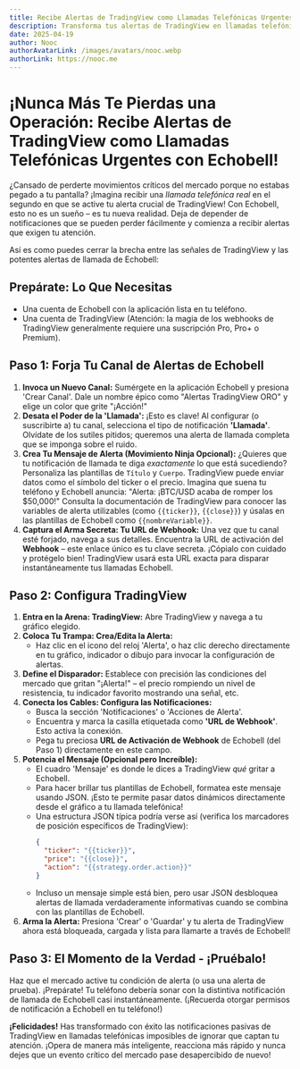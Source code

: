 ```yaml
---
title: Recibe Alertas de TradingView como Llamadas Telefónicas Urgentes
description: Transforma tus alertas de TradingView en llamadas telefónicas inmediatas con Echobell.
date: 2025-04-19
author: Nooc
authorAvatarLink: /images/avatars/nooc.webp
authorLink: https://nooc.me
---
```


# ¡Nunca Más Te Pierdas una Operación: Recibe Alertas de TradingView como Llamadas Telefónicas Urgentes con Echobell!

¿Cansado de perderte movimientos críticos del mercado porque no estabas pegado a tu pantalla? ¡Imagina recibir una _llamada telefónica real_ en el segundo en que se active tu alerta crucial de TradingView! Con Echobell, esto no es un sueño – es tu nueva realidad. Deja de depender de notificaciones que se pueden perder fácilmente y comienza a recibir alertas que exigen tu atención.

Así es como puedes cerrar la brecha entre las señales de TradingView y las potentes alertas de llamada de Echobell:

## Prepárate: Lo Que Necesitas

- Una cuenta de Echobell con la aplicación lista en tu teléfono.
- Una cuenta de TradingView (Atención: la magia de los webhooks de TradingView generalmente requiere una suscripción Pro, Pro+ o Premium).

## Paso 1: Forja Tu Canal de Alertas de Echobell

1.  **Invoca un Nuevo Canal:** Sumérgete en la aplicación Echobell y presiona 'Crear Canal'. Dale un nombre épico como "Alertas TradingView ORO" y elige un color que grite "¡Acción!"
2.  **Desata el Poder de la 'Llamada':** ¡Esto es clave! Al configurar (o suscribirte a) tu canal, selecciona el tipo de notificación **'Llamada'**. Olvídate de los sutiles pitidos; queremos una alerta de llamada completa que se imponga sobre el ruido.
3.  **Crea Tu Mensaje de Alerta (Movimiento Ninja Opcional):** ¿Quieres que tu notificación de llamada te diga _exactamente_ lo que está sucediendo? Personaliza las plantillas de `Título` y `Cuerpo`. TradingView puede enviar datos como el símbolo del ticker o el precio. Imagina que suena tu teléfono y Echobell anuncia: "Alerta: ¡BTC/USD acaba de romper los $50,000!" Consulta la documentación de TradingView para conocer las variables de alerta utilizables (como `{{ticker}}`, `{{close}}`) y úsalas en las plantillas de Echobell como `{{nombreVariable}}`.
4.  **Captura el Arma Secreta: Tu URL de Webhook:** Una vez que tu canal esté forjado, navega a sus detalles. Encuentra la URL de activación del **Webhook** – este enlace único es tu clave secreta. ¡Cópialo con cuidado y protégelo bien! TradingView usará esta URL exacta para disparar instantáneamente tus llamadas Echobell.

## Paso 2: Configura TradingView

1.  **Entra en la Arena: TradingView:** Abre TradingView y navega a tu gráfico elegido.
2.  **Coloca Tu Trampa: Crea/Edita la Alerta:**
    - Haz clic en el icono del reloj 'Alerta', o haz clic derecho directamente en tu gráfico, indicador o dibujo para invocar la configuración de alertas.
3.  **Define el Disparador:** Establece con precisión las condiciones del mercado que gritan "¡Alerta!" – el precio rompiendo un nivel de resistencia, tu indicador favorito mostrando una señal, etc.
4.  **Conecta los Cables: Configura las Notificaciones:**
    - Busca la sección 'Notificaciones' o 'Acciones de Alerta'.
    - Encuentra y marca la casilla etiquetada como **'URL de Webhook'**. Esto activa la conexión.
    - Pega tu preciosa **URL de Activación de Webhook** de Echobell (del Paso 1) directamente en este campo.
5.  **Potencia el Mensaje (Opcional pero Increíble):**
    - El cuadro 'Mensaje' es donde le dices a TradingView _qué_ gritar a Echobell.
    - Para hacer brillar tus plantillas de Echobell, formatea este mensaje usando JSON. ¡Esto te permite pasar datos dinámicos directamente desde el gráfico a tu llamada telefónica!
    - Una estructura JSON típica podría verse así (verifica los marcadores de posición específicos de TradingView):
      ```json
      {
        "ticker": "{{ticker}}",
        "price": "{{close}}",
        "action": "{{strategy.order.action}}"
      }
      ```
    - Incluso un mensaje simple está bien, pero usar JSON desbloquea alertas de llamada verdaderamente informativas cuando se combina con las plantillas de Echobell.
6.  **Arma la Alerta:** Presiona 'Crear' o 'Guardar' y tu alerta de TradingView ahora está bloqueada, cargada y lista para llamarte a través de Echobell!

## Paso 3: El Momento de la Verdad - ¡Pruébalo!

Haz que el mercado active tu condición de alerta (o usa una alerta de prueba). ¡Prepárate! Tu teléfono debería sonar con la distintiva notificación de llamada de Echobell casi instantáneamente. (¡Recuerda otorgar permisos de notificación a Echobell en tu teléfono!)

**¡Felicidades!** Has transformado con éxito las notificaciones pasivas de TradingView en llamadas telefónicas imposibles de ignorar que captan tu atención. ¡Opera de manera más inteligente, reacciona más rápido y nunca dejes que un evento crítico del mercado pase desapercibido de nuevo!